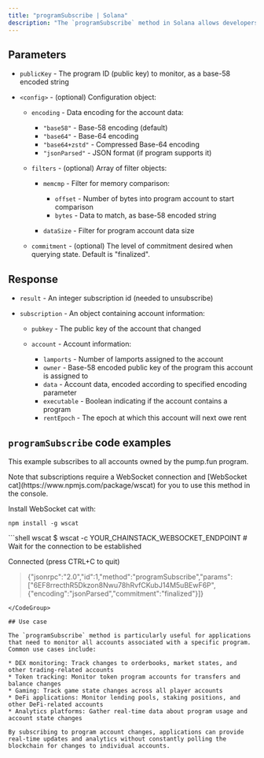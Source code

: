 ---
title: "programSubscribe | Solana"
description: "The `programSubscribe` method in Solana allows developers to receive real-time notifications about changes to all accounts owned by a specific program. This subscription-based method provides updates whenever any account owned by the monitored program is modified."
---


## Parameters

* `publicKey` - The program ID (public key) to monitor, as a base-58 encoded string

* `<config>` - (optional) Configuration object:

  * `encoding` - Data encoding for the account data:

    * `"base58"` - Base-58 encoding (default)
    * `"base64"` - Base-64 encoding
    * `"base64+zstd"` - Compressed Base-64 encoding
    * `"jsonParsed"` - JSON format (if program supports it)

  * `filters` - (optional) Array of filter objects:

    * `memcmp` - Filter for memory comparison:

      * `offset` - Number of bytes into program account to start comparison
      * `bytes` - Data to match, as base-58 encoded string

    * `dataSize` - Filter for program account data size

  * `commitment` - (optional) The level of commitment desired when querying state. Default is "finalized".

## Response

* `result` - An integer subscription id (needed to unsubscribe)

* `subscription` - An object containing account information:

  * `pubkey` - The public key of the account that changed

  * `account` - Account information:

    * `lamports` - Number of lamports assigned to the account
    * `owner` - Base-58 encoded public key of the program this account is assigned to
    * `data` - Account data, encoded according to specified encoding parameter
    * `executable` - Boolean indicating if the account contains a program
    * `rentEpoch` - The epoch at which this account will next owe rent

## `programSubscribe` code examples

This example subscribes to all accounts owned by the pump.fun program.

<Info>
  Note that subscriptions require a WebSocket connection and [WebSocket cat](https://www.npmjs.com/package/wscat) for you to use this method in the console.

  Install WebSocket cat with:

  `npm install -g wscat`
</Info>

<CodeGroup>
  ```shell wscat
  $ wscat -c YOUR_CHAINSTACK_WEBSOCKET_ENDPOINT
  # Wait for the connection to be established

  Connected (press CTRL+C to quit)

  > {"jsonrpc":"2.0","id":1,"method":"programSubscribe","params":["6EF8rrecthR5Dkzon8Nwu78hRvfCKubJ14M5uBEwF6P",{"encoding":"jsonParsed","commitment":"finalized"}]}
  ```
</CodeGroup>

## Use case

The `programSubscribe` method is particularly useful for applications that need to monitor all accounts associated with a specific program. Common use cases include:

* DEX monitoring: Track changes to orderbooks, market states, and other trading-related accounts
* Token tracking: Monitor token program accounts for transfers and balance changes
* Gaming: Track game state changes across all player accounts
* DeFi applications: Monitor lending pools, staking positions, and other DeFi-related accounts
* Analytics platforms: Gather real-time data about program usage and account state changes

By subscribing to program account changes, applications can provide real-time updates and analytics without constantly polling the blockchain for changes to individual accounts.
